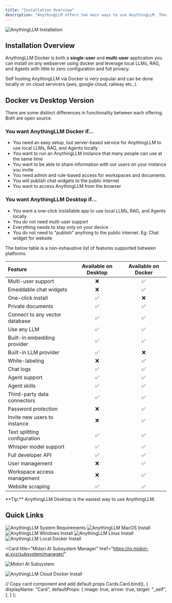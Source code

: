 ```yaml
---
title: "Installation Overview"
description: "AnythingLLM offers two main ways to use AnythingLLM. There are some distinct differences in functionality between each offering"
---
```



<Image
  src="/images/getting-started/installation/header-image.png"
  height={1080}
  width={1920}
  quality={100}
  alt="AnythingLLM Installation"
/>

## Installation Overview

AnythingLLM Docker is both a **single-user** and **multi-user** application you can install on any webserver using docker and leverage local LLMs, RAG, and Agents with little to zero configuration and full privacy.

Self hosting AnythingLLM via Docker is very popular and can be done locally or on cloud servicers (aws, google cloud, railway etc..).

## Docker vs Desktop Version

There are some distinct differences in functionality between each offering. Both are open source.

### You want AnythingLLM Docker if...

- You need an easy setup, but server-based service for AnythingLLM to use local LLMs, RAG, and Agents locally
- You want to run an AnythingLLM instance that many people can use at the same time
- You want to be able to share information with our users on your instance you invite
- You need admin and rule-based access for workspaces and documents.
- You will publish chat widgets to the public internet
- You want to access AnythingLLM from the browser

### You want AnythingLLM Desktop if...

- You want a one-click installable app to use local LLMs, RAG, and Agents locally
- You do not need multi-user support
- Everything needs to stay only on your device
- You do not need to "publish" anything to the public internet. Eg: Chat widget for website

The below table is a non-exhaustive list of features supported between platforms.

| Feature                        | Available on Desktop | Available on Docker |
| :----------------------------- | :------------------: | :-----------------: |
| Multi-user support             |          ❌          |         ✅          |
| Emeddable chat widgets         |          ❌          |         ✅          |
| One-click install              |          ✅          |         ❌          |
| Private documents              |          ✅          |         ✅          |
| Connect to any vector database |          ✅          |         ✅          |
| Use any LLM                    |          ✅          |         ✅          |
| Built-in embedding provider    |          ✅          |         ✅          |
| Built-in LLM provider          |          ✅          |         ❌          |
| White-labeling                 |          ❌          |         ✅          |
| Chat logs                      |          ✅          |         ✅          |
| Agent support                  |          ✅          |         ✅          |
| Agent skills                   |          ✅          |         ✅          |
| Third-party data connectors    |          ✅          |         ✅          |
| Password protection            |          ❌          |         ✅          |
| Invite new users to instance   |          ❌          |         ✅          |
| Text splitting configuration   |          ✅          |         ✅          |
| Whisper model support          |          ✅          |         ✅          |
| Full developer API             |          ✅          |         ✅          |
| User management                |          ❌          |         ✅          |
| Workspace access management    |          ❌          |         ✅          |
| Website scraping               |          ✅          |         ✅          |

<Callout type="info" emoji="️💡">
  **Tip:** AnythingLLM Desktop is the easiest way to use AnythingLLM.
</Callout>

<br />

## Quick Links

<Cards>
  <Card title="System Requirements" href="system-requirements"> 
    <Image
      src="/images/getting-started/installation/system-requirements.png" 
      height={1080} 
      width={1920} 
      quality={100}
      alt="AnythingLLM System Requirements"
    />
  </Card>

<Card title="MacOS Install" href="desktop/macos">
  <Image
    src="/images/getting-started/installation/macos/header-image.png"
    height={1080}
    width={1920}
    quality={100}
    alt="AnythingLLM MacOS Install"
  />
</Card>

<Card title="Windows Install" href="desktop/windows">
  <Image
    src="/images/getting-started/installation/windows/header-image.png"
    height={1080}
    width={1920}
    quality={100}
    alt="AnythingLLM Windows Install"
  />
</Card>

<Card title="Linux Install" href="desktop/linux">
  <Image
    src="/images/getting-started/installation/linux/header-image.png"
    height={1080}
    width={1920}
    quality={100}
    alt="AnythingLLM Linux Install"
  />
</Card>

<Card title="Local Docker Install" href="self-hosted/local-docker">
  <Image
    src="/images/getting-started/installation/local-docker/header-image.png"
    height={1080}
    width={1920}
    quality={100}
    alt="AnythingLLM Local Docker Install"
  />
</Card>

<Card
  title="Midori AI Subsystem Manager"
  href="https://io.midori-ai.xyz/subsystem/manager/"
>
  <Image
    src="/images/getting-started/installation/local-docker/midori-subsystem.png"
    height={1080}
    width={1920}
    quality={100}
    alt="Midori AI Subsystem"
  />
</Card>

  <Card title="Cloud Docker Install" href="self-hosted/cloud-docker"> 
    <Image
      src="/images/getting-started/installation/cloud-docker/header-image.png" 
      height={1080} 
      width={1920} 
      quality={100}
      alt="AnythingLLM Cloud Docker Install"
    />
  </Card>  
</Cards>

  // Copy card component and add default props
  Cards.Card.bind(),
  {
    displayName: "Card",
    defaultProps: {
      image: true,
      arrow: true,
      target: "_self",
    },
  }
);

<style global jsx>{`
  img {
    aspect-ratio: 16/9;
    object-fit: cover;
  }
`}</style>
